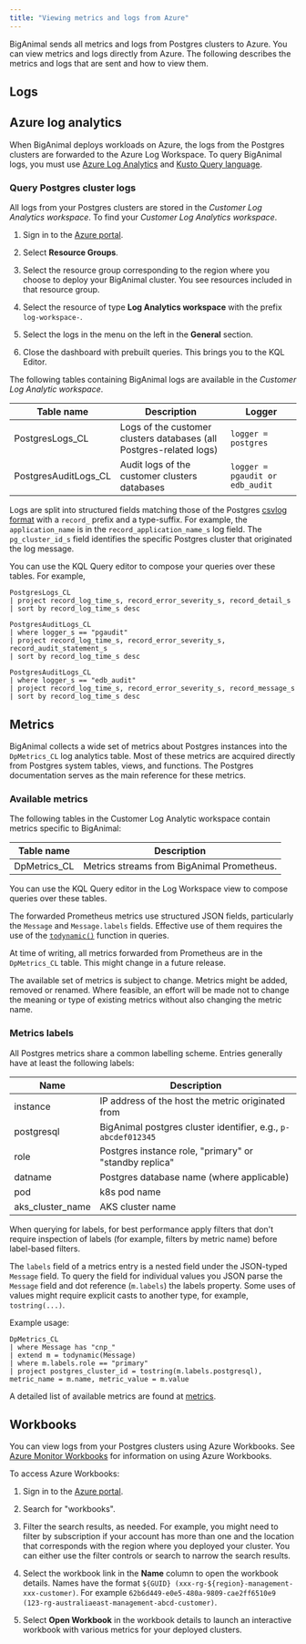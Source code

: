 ```yaml
---
title: "Viewing metrics and logs from Azure"
---
```


BigAnimal sends all metrics and logs from Postgres clusters to Azure. You can view metrics and logs directly from Azure. The following describes the metrics and logs that are sent and how to view them.

## Logs

## Azure log analytics

When BigAnimal deploys workloads on Azure, the logs from the Postgres clusters are forwarded to the Azure Log Workspace.
To query BigAnimal logs, you must use [Azure Log Analytics](https://docs.microsoft.com/en-us/azure/azure-monitor/logs/log-analytics-overview) and [Kusto Query language](https://azure-training.com/azure-data-science/the-kusto-query-language/).

### Query Postgres cluster logs

All logs from your Postgres clusters are stored in the *Customer Log Analytics workspace*. To find your *Customer Log Analytics workspace*.

1.  Sign in to the [Azure portal](https://portal.azure.com).

2.  Select **Resource Groups**.

3.  Select the resource group corresponding to the region where you choose to deploy your BigAnimal cluster. You see resources included in that resource group.

4.  Select the resource of type **Log Analytics workspace** with the prefix `log-workspace-`.

5.  Select the logs in the menu on the left in the **General** section.

6.  Close the dashboard with prebuilt queries. This brings you to the KQL Editor.

The following tables containing BigAnimal logs are available in the *Customer Log Analytic workspace*.

| Table name           | Description                                                         | Logger                          |
| -------------------- | ------------------------------------------------------------------- | ------------------------------- |
| PostgresLogs_CL      | Logs of the customer clusters databases (all Postgres-related logs) | `logger = postgres`             |
| PostgresAuditLogs_CL | Audit logs of the customer clusters databases                       | `logger = pgaudit or edb_audit` |

Logs are split into structured fields matching those of the Postgres
[csvlog format](https://www.postgresql.org/docs/current/runtime-config-logging.html#RUNTIME-CONFIG-LOGGING-CSVLOG)
with a `record_` prefix and a type-suffix. For example, the `application_name`
is in the `record_application_name_s` log field. The `pg_cluster_id_s` field identifies the specific Postgres cluster
that originated the log message.

You can use the KQL Query editor to compose your queries over these tables. For example,

```
PostgresLogs_CL
| project record_log_time_s, record_error_severity_s, record_detail_s
| sort by record_log_time_s desc

PostgresAuditLogs_CL
| where logger_s == "pgaudit"
| project record_log_time_s, record_error_severity_s, record_audit_statement_s
| sort by record_log_time_s desc

PostgresAuditLogs_CL
| where logger_s == "edb_audit"
| project record_log_time_s, record_error_severity_s, record_message_s
| sort by record_log_time_s desc
```

## Metrics

BigAnimal collects a wide set of metrics about Postgres instances into the
`DpMetrics_CL` log analytics table. Most of these metrics are acquired
directly from Postgres system tables, views, and functions. The Postgres
documentation serves as the main reference for these metrics.

### Available metrics

The following tables in the Customer Log Analytic workspace contain metrics
specific to BigAnimal:

| Table name           | Description                                                                                                     |
| -------------------- | --------------------------------------------------------------------------------------------------------------- |
| DpMetrics_CL         | Metrics streams from BigAnimal Prometheus.                                                                      |

You can use the KQL Query editor in the Log Workspace view to compose queries
over these tables.

The forwarded Prometheus metrics use structured JSON fields, particularly the `Message` and `Message.labels` fields.
Effective use of them requires the use of the
[`todynamic()`](https://docs.microsoft.com/en-us/azure/data-explorer/kusto/query/parsejsonfunction)
function in queries.

At time of writing, all metrics forwarded from Prometheus are in the
`DpMetrics_CL` table. This might change in a future release.

The available set of metrics is subject to change. Metrics might be added,
removed or renamed. Where feasible, an effort will be made not to change the
meaning or type of existing metrics without also changing the metric name.

### Metrics labels

All Postgres metrics share a common labelling scheme. Entries generally
have at least the following labels:

| Name                         | Description                                                   |
| ---------------------------- | ------------------------------------------------------------- |
| instance                     | IP address of the host the metric originated from             |
| postgresql                   | BigAnimal postgres cluster identifier, e.g., `p-abcdef012345` |
| role                         | Postgres instance role, "primary" or "standby replica"        |
| datname                      | Postgres database name (where applicable)                     |
| pod                          | k8s pod name                                                  |
| aks_cluster_name             | AKS cluster name                                              |

When querying for labels, for best performance apply filters that don't
require inspection of labels (for example, filters by metric name) before label-based filters.

The `labels` field of a metrics entry is a nested field under the JSON-typed `Message` field.
To query the field for individual values you JSON parse the `Message` field and dot
reference (`m.labels`) the labels property. Some uses of values might require explicit casts
to another type, for example, `tostring(...)`.

Example usage:

```
DpMetrics_CL
| where Message has "cnp_"
| extend m = todynamic(Message)
| where m.labels.role == "primary"
| project postgres_cluster_id = tostring(m.labels.postgresql), metric_name = m.name, metric_value = m.value
```

A detailed list of available metrics are found at [metrics](../metrics).

## Workbooks

You can view logs from your Postgres clusters using Azure Workbooks. See [Azure Monitor Workbooks](https://docs.microsoft.com/en-us/azure/azure-monitor/visualize/workbooks-overview) for information on using Azure Workbooks.

To access Azure Workbooks:

1.  Sign in to the [Azure portal](https://portal.azure.com).

2.  Search for "workbooks".

3.  Filter the search results, as needed. For example, you might need to filter by subscription if your account has more than one and the location that corresponds with the region where you deployed your cluster. You can either use the filter controls or search to narrow the search results.

4.  Select the workbook link in the **Name** column to open the workbook details. Names have the format `${GUID} (xxx-rg-${region}-management-xxx-customer)`. For example `62b6d449-e0e5-480a-9809-cae2ff6510e9 (123-rg-australiaeast-management-abcd-customer)`.

5.  Select **Open Workbook** in the workbook details to launch an interactive workbook with various metrics for your deployed clusters.
